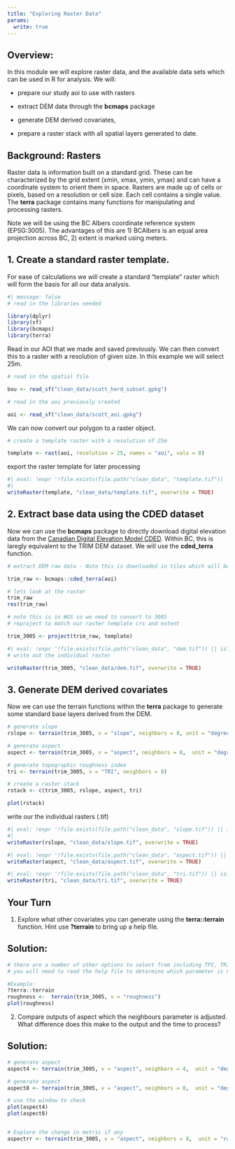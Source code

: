 ```yaml
---
title: "Exploring Raster Data"
params:
  write: true
---
```


## Overview:

In this module we will explore raster data, and the available data sets which can be used in R for analysis. We will:

-   prepare our study aoi to use with rasters

-   extract DEM data through the **bcmaps** package

-   generate DEM derived covariates,

-   prepare a raster stack with all spatial layers generated to date.

## Background: Rasters

Raster data is information built on a standard grid. These can be characterized by the grid extent (xmin, xmax, ymin, ymax) and can have a coordinate system to orient them in space. Rasters are made up of cells or pixels, based on a resolution or cell size. Each cell contains a single value. The **terra** package contains many functions for manipulating and processing rasters.

Note we will be using the BC Albers coordinate reference system (EPSG:3005). The advantages of this are 1) BCAlbers is an equal area projection across BC, 2) extent is marked using meters.

## 1. Create a standard raster template.

For ease of calculations we will create a standard "template" raster which will form the basis for all our data analysis.

```r
#| message: false
# read in the libraries needed

library(dplyr)
library(sf)
library(bcmaps)
library(terra)

```

Read in our AOI that we made and saved previously. We can then convert this to a raster with a resolution of given size. In this example we will select 25m.

```r

# read in the spatial file

bou <- read_sf("clean_data/scott_herd_subset.gpkg")

```

```r

# read in the aoi previously created

aoi <- read_sf("clean_data/scott_aoi.gpkg")

```

We can now convert our polygon to a raster object.

```r

# create a template raster with a resolution of 25m

template <- rast(aoi, resolution = 25, names = "aoi", vals = 0)

```

export the raster template for later processing

```r
#| eval: !expr '!file.exists(file.path("clean_data", "template.tif")) || isTRUE(params$write)'
#| 
writeRaster(template, "clean_data/template.tif", overwrite = TRUE)

```

## 2. Extract base data using the CDED dataset

Now we can use the **bcmaps** package to directly download digital elevation data from the [Canadian Digital Elevation Model CDED](https://rdrr.io/github/bcgov/bcmaps/man/cded.html). Within BC, this is laregly equivalent to the TRIM DEM dataset. We will use the **cded_terra** function.

```r

# extract DEM raw data - Note this is downloaded in tiles which will be cached to avoid the need to redownload repeatedly 

trim_raw <- bcmaps::cded_terra(aoi)

# lets look at the raster
trim_raw
res(trim_raw)

# note this is in WGS so we need to convert to 3005
# reproject to match our raster template crs and extent

trim_3005 <- project(trim_raw, template)

```

```r
#| eval: !expr '!file.exists(file.path("clean_data", "dem.tif")) || isTRUE(params$write)'
# write out the individual raster

writeRaster(trim_3005, "clean_data/dem.tif", overwrite = TRUE) 

```

## 3. Generate DEM derived covariates

Now we can use the terrain functions within the **terra** package to generate some standard base layers derived from the DEM.

```r

# generate slope 
rslope <- terrain(trim_3005, v = "slope", neighbors = 8, unit = "degrees") 

# generate aspect
aspect <- terrain(trim_3005, v = "aspect", neighbors = 8,  unit = "degrees") 

# generate topographic roughness index
tri <- terrain(trim_3005, v = "TRI", neighbors = 8)

# create a raster stack
rstack <- c(trim_3005, rslope, aspect, tri)

plot(rstack)

```

write our the individual rasters (.tif)

```r
#| eval: !expr '!file.exists(file.path("clean_data", "slope.tif")) || isTRUE(params$write)'
#| 
writeRaster(rslope, "clean_data/slope.tif", overwrite = TRUE) 

```

```r
#| eval: !expr '!file.exists(file.path("clean_data", "aspect.tif")) || isTRUE(params$write)'
writeRaster(aspect, "clean_data/aspect.tif", overwrite = TRUE) 

```

```r
#| eval: !expr '!file.exists(file.path("clean_data", "tri.tif")) || isTRUE(params$write)'
writeRaster(tri, "clean_data/tri.tif", overwrite = TRUE) 

```

## Your Turn

1.  Explore what other covariates you can generate using the **terra::terrain** function. Hint use **?terrain** to bring up a help file.

::: {.callout-tip collapse="true"}
## Solution:

```r
# there are a number of other options to select from including TPI, TRIriley,  roughness, flowdir. 
# you will need to read the help file to determine which parameter is needed for which terain calculation. 

#Example: 
?terra::terrain
roughness <-  terrain(trim_3005, v = "roughness") 
plot(roughness)

```
:::

2.  Compare outputs of aspect which the neighbours parameter is adjusted. What difference does this make to the output and the time to process?

::: {.callout-tip collapse="true"}
## Solution:

```r

# generate aspect
aspect4 <- terrain(trim_3005, v = "aspect", neighbors = 4,  unit = "degrees") 

# generate aspect
aspect8 <- terrain(trim_3005, v = "aspect", neighbors = 8,  unit = "degrees") 

# use the window to check 
plot(aspect4)
plot(aspect8)


# Explore the change in metric if any
aspectrr <- terrain(trim_3005, v = "aspect", neighbors = 8,  unit = "radians") 

```
:::
